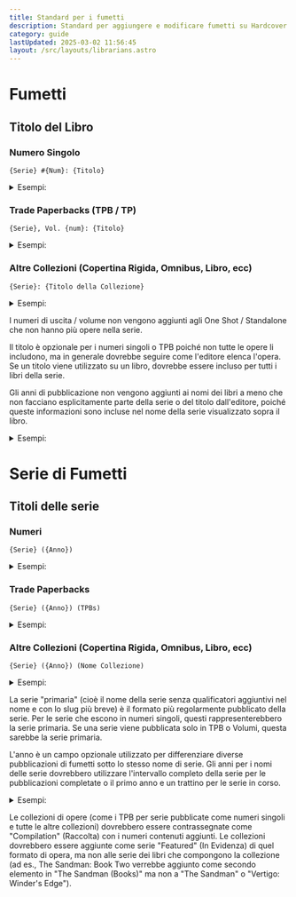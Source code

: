 ```yaml
---
title: Standard per i fumetti
description: Standard per aggiungere e modificare fumetti su Hardcover.
category: guide
lastUpdated: 2025-03-02 11:56:45
layout: /src/layouts/librarians.astro
---
```


# Fumetti
## Titolo del Libro
### Numero Singolo

`{Serie} #{Num}: {Titolo}`

   <details>
       <summary>Esempi:</summary>
       The Sandman #1: Sleep of the Just

       Sage #50

       The Amazing Spider-Man #92
   </details>

### Trade Paperbacks (TPB / TP)

`{Serie}, Vol. {num}: {Titolo}`

   <details>
       <summary>Esempi:</summary>
       The Sandman, Vol. 1: Preludes & Nocturnes

       Saga, Vol. 10

       The Amazing Spider-Man, Vol. 5
   </details>

### Altre Collezioni (Copertina Rigida, Omnibus, Libro, ecc)

`{Serie}: {Titolo della Collezione}`

   <details>
       <summary>Esempi:</summary>
       The Sandman: Book One

       Saga: Book Three Deluxe HC

       The Amazing Spider-Man: Omnibus Vol. 1
   </details>

I numeri di uscita / volume non vengono aggiunti agli One Shot / Standalone che non hanno più opere nella serie.

Il titolo è opzionale per i numeri singoli o TPB poiché non tutte le opere li includono, ma in generale dovrebbe seguire come l'editore elenca l'opera. Se un titolo viene utilizzato su un libro, dovrebbe essere incluso per tutti i libri della serie.

Gli anni di pubblicazione non vengono aggiunti ai nomi dei libri a meno che non facciano esplicitamente parte della serie o del titolo dall'editore, poiché queste informazioni sono incluse nel nome della serie visualizzato sopra il libro.

   <details>
       <summary>Esempi:</summary>
       The Amazing Spider-Man (2018) #92 -> The Amazing Spider-Man #92

       Abbott: 1979 -> Abbott: 1979
   </details>

# Serie di Fumetti

## Titoli delle serie

### Numeri

`{Serie} ({Anno})`

   <details>
       <summary>Esempi:</summary>
       Saga

       The Amazing Spider-Man (2018-2022)

       The Amazing Spider-Man (2022-)
   </details>

### Trade Paperbacks

`{Serie} ({Anno}) (TPBs)`

   <details>
       <summary>Esempi:</summary>
       The Sandman (TBPs)

       The Amazing Spider-Man (2012-2022) (TBP)
   </details>

### Altre Collezioni (Copertina Rigida, Omnibus, Libro, ecc)

`{Serie} ({Anno}) (Nome Collezione)`

   <details>
       <summary>Esempi:</summary>
       Saga (Compendiums)
   </details>

La serie "primaria" (cioè il nome della serie senza qualificatori aggiuntivi nel nome e con lo slug più breve) è il formato più regolarmente pubblicato della serie. Per le serie che escono in numeri singoli, questi rappresenterebbero la serie primaria. Se una serie viene pubblicata solo in TPB o Volumi, questa sarebbe la serie primaria.

L'anno è un campo opzionale utilizzato per differenziare diverse pubblicazioni di fumetti sotto lo stesso nome di serie. Gli anni per i nomi delle serie dovrebbero utilizzare l'intervallo completo della serie per le pubblicazioni completate o il primo anno e un trattino per le serie in corso.

   <details>
       <summary>Esempi:</summary>
       Wonder Woman (1987-2006)

       Wonder Woman (2003-)
   </details>

Le collezioni di opere (come i TPB per serie pubblicate come numeri singoli e tutte le altre collezioni) dovrebbero essere contrassegnate come "Compilation" (Raccolta) con i numeri contenuti aggiunti. Le collezioni dovrebbero essere aggiunte come serie "Featured" (In Evidenza) di quel formato di opera, ma non alle serie dei libri che compongono la collezione (ad es., The Sandman: Book Two verrebbe aggiunto come secondo elemento in "The Sandman (Books)" ma non a "The Sandman" o "Vertigo: Winder's Edge").